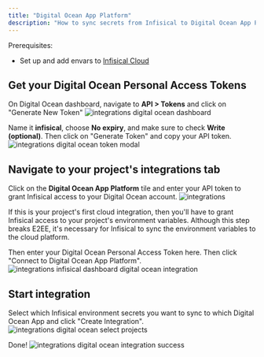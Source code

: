 ```yaml
---
title: "Digital Ocean App Platform"
description: "How to sync secrets from Infisical to Digital Ocean App Platform"
---
```


Prerequisites:

- Set up and add envars to [Infisical Cloud](https://app.infisical.com)

## Get your Digital Ocean Personal Access Tokens

On Digital Ocean dashboard, navigate to **API > Tokens** and click on "Generate New Token"
![integrations digital ocean dashboard](../../images/integrations/digital-ocean/integrations-do-dashboard.png)

Name it **infisical**, choose **No expiry**, and make sure to check **Write (optional)**. Then click on "Generate Token" and copy your API token.
![integrations digital ocean token modal](../../images/integrations/digital-ocean/integrations-do-token-modal.png)

## Navigate to your project's integrations tab

Click on the **Digital Ocean App Platform** tile and enter your API token to grant Infisical access to your Digital Ocean account.
![integrations](../../images/integrations.png)

<Info>
  If this is your project's first cloud integration, then you'll have to grant
  Infisical access to your project's environment variables. Although this step
  breaks E2EE, it's necessary for Infisical to sync the environment variables to
  the cloud platform.
</Info>

Then enter your Digital Ocean Personal Access Token here. Then click "Connect to Digital Ocean App Platform".
![integrations infisical dashboard digital ocean integration](../../images/integrations/digital-ocean/integrations-do-enter-token.png)

## Start integration

Select which Infisical environment secrets you want to sync to which Digital Ocean App and click "Create Integration".
![integrations digital ocean select projects](../../images/integrations/digital-ocean/integrations-do-select-projects.png)

Done!
![integrations digital ocean integration success](../../images/integrations/digital-ocean/integrations-do-success.png)
